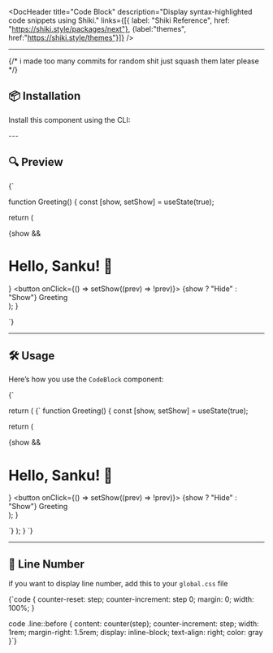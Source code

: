 
<DocHeader
  title="Code Block"
  description="Display syntax-highlighted code snippets using Shiki."
  links={[{ label: "Shiki Reference", href: "https://shiki.style/packages/next"}, {label:"themes", href:"https://shiki.style/themes"}]}
/>

<div className="space-y-10">

---
{/*  i made too many commits for random shit just squash them later please */}
## 📦 Installation

Install this component using the CLI:
<div>
<CommandBlock
  title="Install Component"
  defaultValue="pnpm"
  commands={[
    {
      label: "npm",
      command:
        "npx shadcn@latest add https://shadcn-collections.vercel.app/r/codeblock.json",
    },
    {
      label: "yarn",
      command:
        "yarn dlx shadcn@latest add https://shadcn-collections.vercel.app/r/codeblock.json",
    },
    {
      label: "pnpm",
      command:
        "pnpm dlx shadcn@latest add https://shadcn-collections.vercel.app/r/codeblock.json",
    },
    {
      label: "bun",
      command:
        "bunx --bun shadcn@latest add https://shadcn-collections.vercel.app/r/codeblock.json",
    },
  ]}
/>
</div>
---

## 🔍 Preview

<CodeBlock lang="tsx">{`

function Greeting() {
  const [show, setShow] = useState(true);

  return (
    <div>
      {show && <h1>Hello, Sanku! 👋</h1>}
      <button onClick={() => setShow((prev) => !prev)}>
        {show ? "Hide" : "Show"} Greeting
      </button>
    </div>
  );
}

`}</CodeBlock>

---

## 🛠️ Usage

Here’s how you use the `CodeBlock` component:

<CodeBlock lang="tsx">{`

  return (
    <CodeBlock theme="github-dark-default"  lang="tsx">{\`
function Greeting() {
  const [show, setShow] = useState(true);

  return (
    <div>
      {show && <h1>Hello, Sanku! 👋</h1>}
      <button onClick={() => setShow((prev) => !prev)}>
        {show ? "Hide" : "Show"} Greeting
      </button>
    </div>
  );
}

\`}</CodeBlock>
  );
}
`}</CodeBlock>

---

## 🎨 Line Number
if you want to display line number, add this to your `global.css` file

<CodeBlock lang="css">{`code {
  counter-reset: step;
  counter-increment: step 0;
  margin: 0;
  width: 100%;
}

code .line::before {
  content: counter(step);
  counter-increment: step;
  width: 1rem;
  margin-right: 1.5rem;
  display: inline-block;
  text-align: right;
  color: gray
}`}</CodeBlock>

</div>
